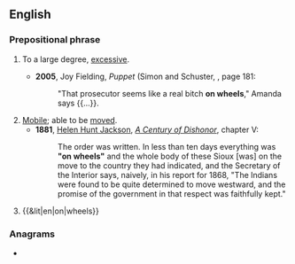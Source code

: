 ==English==

===Prepositional phrase===
{{en-PP}}

# {{lb|en|slang|postpositive}} To a large degree, [[excessive]].
#* '''2005''', Joy Fielding, ''Puppet'' (Simon and Schuster, {{ISBN|0743488008}}, page 181:
#*: "That prosecutor seems like a real bitch '''on wheels'''," Amanda says {{...}}.
# [[mobile|Mobile]]; able to be [[move]]d.
#* '''1881''', [[w:Helen Hunt Jackson|Helen Hunt Jackson]], ''[[w:A Century of Dishonor|A Century of Dishonor]]'', chapter V:
#*: The order was written. In less than ten days everything was '''"on wheels"''' and the whole body of these Sioux [was] on the move to the country they had indicated, and the Secretary of the Interior says, naively, in his report for 1868, "The Indians were found to be quite determined to move westward, and the promise of the government in that respect was faithfully kept."
# {{&lit|en|on|wheels}} {{gloss|Having wheels [[affixed]] to the [[bottom]], and so [[transportable]].}}

===Anagrams===
* {{anagrams|en|a=eehlnosw|news hole|newshole}}